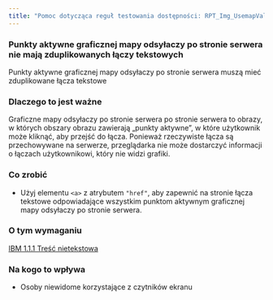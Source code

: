 ```yaml
---
title: "Pomoc dotycząca reguł testowania dostępności: RPT_Img_UsemapValid"
---
```


<div className="toolHelp">
<Row>
<Column colLg={16} colMd={8} colSm={4} className="toolHead">

### Punkty aktywne graficznej mapy odsyłaczy po stronie serwera nie mają zduplikowanych łączy tekstowych


<div id="locLevel"></div>

Punkty aktywne graficznej mapy odsyłaczy po stronie serwera muszą mieć zduplikowane łącza tekstowe

</Column>
</Row>
<Row>
<Column colLg={11} colMd={5} colSm={4} className="toolMain">

### Dlaczego to jest ważne

Graficzne mapy odsyłaczy po stronie serwera po stronie serwera to obrazy, w których obszary obrazu zawierają „punkty aktywne”, w które użytkownik może kliknąć, aby przejść do łącza. Ponieważ rzeczywiste łącza są przechowywane na serwerze, przeglądarka nie może dostarczyć informacji o łączach użytkownikowi, który nie widzi grafiki.

<div id="locSnippet"></div>

### Co zrobić

* Użyj elementu `<a>` z atrybutem `"href"`, aby zapewnić na stronie łącza tekstowe odpowiadające wszystkim punktom aktywnym graficznej mapy odsyłaczy po stronie serwera.

</Column>
<Column colLg={5} colMd={3} colSm={4} className="toolLeft">

### O tym wymaganiu

[IBM 1.1.1 Treść nietekstowa](https://www.ibm.com/able/guidelines/ci162/non_text_content.html)

### Na kogo to wpływa

* Osoby niewidome korzystające z czytników ekranu

</Column>
</Row>
</div>


